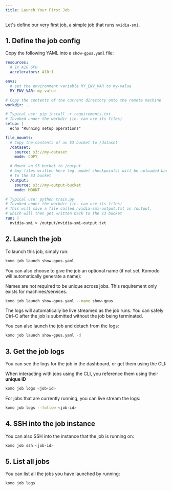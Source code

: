 ```yaml
---
title: Launch Your First Job
---
```


Let's define our very first job, a simple job that runs `nvidia-smi`.

## 1. Define the job config

Copy the following YAML into a `show-gpus.yaml` file:
```yaml
resources:
  # 1x A10 GPU
  accelerators: A10:1

envs:
  # set the environment variable MY_ENV_VAR to my-value
  MY_ENV_VAR: my-value

# Copy the contents of the current directory onto the remote machine
workdir: .

# Typical use: pip install -r requirements.txt
# Invoked under the workdir (ie. can use its files)
setup: |
  echo "Running setup operations"

file_mounts:
  # Copy the contents of an S3 bucket to /dataset
  /dataset:
    source: s3://my-dataset
    mode: COPY

  # Mount an S3 bucket to /output
  # Any files written here (eg. model checkpoints) will be uploaded back
  # to the S3 bucket
  /output:
    source: s3://my-output-bucket
    mode: MOUNT

# Typical use: python train.py
# Invoked under the workdir (ie. can use its files)
# This will save a file called nvidia-smi-output.txt in /output,
# which will then get written back to the s3 bucket
run: |
  nvidia-smi > /output/nvidia-smi-output.txt
```

## 2. Launch the job

To launch this job, simply run:

```bash
komo job launch show-gpus.yaml
```

You can also choose to give the job an optional name (if not set, Komodo will automatically generate a name):

<Note>Names are not required to be unique across jobs. This requirement only exists for machines/services.</Note>

```bash
komo job launch show-gpus.yaml --name show-gpus
```

The logs will automatically be live streamed as the job runs. You can safely Ctrl-C after the job is submitted without the job being terminated.

You can also launch the job and detach from the logs:

```bash
komo job launch show-gpus.yaml -d
```

## 3. Get the job logs

You can see the logs for the job in the dashboard, or get them using the CLI:

<Note>When interacting with jobs using the CLI, you reference them using their **unique ID**</Note>

```bash
komo job logs <job-id>
```

For jobs that are currently running, you can live stream the logs:

```bash
komo job logs --follow <job-id>
```

## 4. SSH into the job instance

You can also SSH into the instance that the job is running on:

```bash
komo job ssh <job-id>
```

## 5. List all jobs

You can list all the jobs you have launched by running:

```bash
komo job logs
```